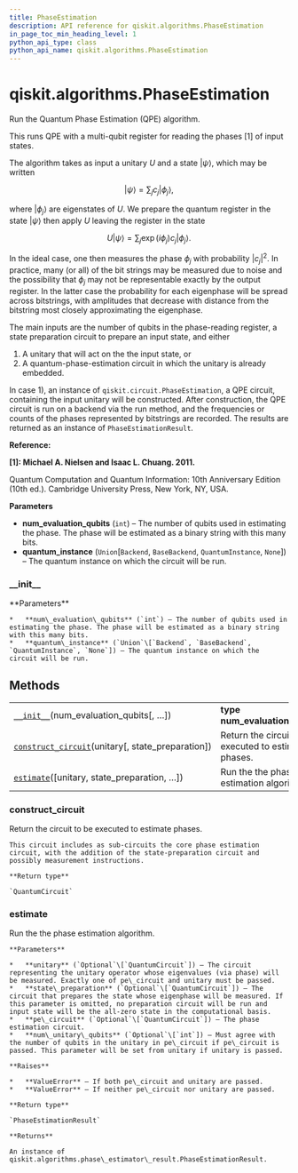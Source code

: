 ```yaml
---
title: PhaseEstimation
description: API reference for qiskit.algorithms.PhaseEstimation
in_page_toc_min_heading_level: 1
python_api_type: class
python_api_name: qiskit.algorithms.PhaseEstimation
---
```


# qiskit.algorithms.PhaseEstimation

<Class id="qiskit.algorithms.PhaseEstimation" github="https://github.com/qiskit/qiskit/tree/stable/0.17/qiskit/algorithms/phase_estimators/phase_estimation.py" signature="PhaseEstimation(num_evaluation_qubits, quantum_instance=None)">
  Run the Quantum Phase Estimation (QPE) algorithm.

  This runs QPE with a multi-qubit register for reading the phases \[1] of input states.

  The algorithm takes as input a unitary $U$ and a state $|\psi\rangle$, which may be written

  $$
  |\psi\rangle = \sum_j c_j |\phi_j\rangle,
  $$

  where $|\phi_j\rangle$ are eigenstates of $U$. We prepare the quantum register in the state $|\psi\rangle$ then apply $U$ leaving the register in the state

  $$
  U|\psi\rangle = \sum_j \exp(i \phi_j) c_j |\phi_j\rangle.
  $$

  In the ideal case, one then measures the phase $\phi_j$ with probability $|c_j|^2$. In practice, many (or all) of the bit strings may be measured due to noise and the possibility that $\phi_j$ may not be representable exactly by the output register. In the latter case the probability for each eigenphase will be spread across bitstrings, with amplitudes that decrease with distance from the bitstring most closely approximating the eigenphase.

  The main inputs are the number of qubits in the phase-reading register, a state preparation circuit to prepare an input state, and either

  1.  A unitary that will act on the the input state, or
  2.  A quantum-phase-estimation circuit in which the unitary is already embedded.

  In case 1), an instance of `qiskit.circuit.PhaseEstimation`, a QPE circuit, containing the input unitary will be constructed. After construction, the QPE circuit is run on a backend via the run method, and the frequencies or counts of the phases represented by bitstrings are recorded. The results are returned as an instance of `PhaseEstimationResult`.

  **Reference:**

  **\[1]: Michael A. Nielsen and Isaac L. Chuang. 2011.**

  Quantum Computation and Quantum Information: 10th Anniversary Edition (10th ed.). Cambridge University Press, New York, NY, USA.

  **Parameters**

  *   **num\_evaluation\_qubits** (`int`) – The number of qubits used in estimating the phase. The phase will be estimated as a binary string with this many bits.
  *   **quantum\_instance** (`Union`\[`Backend`, `BaseBackend`, `QuantumInstance`, `None`]) – The quantum instance on which the circuit will be run.

  ### \_\_init\_\_

  <Function id="qiskit.algorithms.PhaseEstimation.__init__" name="__init__" signature="__init__(num_evaluation_qubits, quantum_instance=None)">
    **Parameters**

    *   **num\_evaluation\_qubits** (`int`) – The number of qubits used in estimating the phase. The phase will be estimated as a binary string with this many bits.
    *   **quantum\_instance** (`Union`\[`Backend`, `BaseBackend`, `QuantumInstance`, `None`]) – The quantum instance on which the circuit will be run.
  </Function>

  ## Methods

  |                                                                                                                                                                   |                                                       |
  | ----------------------------------------------------------------------------------------------------------------------------------------------------------------- | ----------------------------------------------------- |
  | [`__init__`](#qiskit.algorithms.PhaseEstimation.__init__ "qiskit.algorithms.PhaseEstimation.__init__")(num\_evaluation\_qubits\[, …])                             | **type num\_evaluation\_qubits**`int`                 |
  | [`construct_circuit`](#qiskit.algorithms.PhaseEstimation.construct_circuit "qiskit.algorithms.PhaseEstimation.construct_circuit")(unitary\[, state\_preparation]) | Return the circuit to be executed to estimate phases. |
  | [`estimate`](#qiskit.algorithms.PhaseEstimation.estimate "qiskit.algorithms.PhaseEstimation.estimate")(\[unitary, state\_preparation, …])                         | Run the the phase estimation algorithm.               |

  ### construct\_circuit

  <Function id="qiskit.algorithms.PhaseEstimation.construct_circuit" name="construct_circuit" signature="construct_circuit(unitary, state_preparation=None)">
    Return the circuit to be executed to estimate phases.

    This circuit includes as sub-circuits the core phase estimation circuit, with the addition of the state-preparation circuit and possibly measurement instructions.

    **Return type**

    `QuantumCircuit`
  </Function>

  ### estimate

  <Function id="qiskit.algorithms.PhaseEstimation.estimate" name="estimate" signature="estimate(unitary=None, state_preparation=None, pe_circuit=None, num_unitary_qubits=None)">
    Run the the phase estimation algorithm.

    **Parameters**

    *   **unitary** (`Optional`\[`QuantumCircuit`]) – The circuit representing the unitary operator whose eigenvalues (via phase) will be measured. Exactly one of pe\_circuit and unitary must be passed.
    *   **state\_preparation** (`Optional`\[`QuantumCircuit`]) – The circuit that prepares the state whose eigenphase will be measured. If this parameter is omitted, no preparation circuit will be run and input state will be the all-zero state in the computational basis.
    *   **pe\_circuit** (`Optional`\[`QuantumCircuit`]) – The phase estimation circuit.
    *   **num\_unitary\_qubits** (`Optional`\[`int`]) – Must agree with the number of qubits in the unitary in pe\_circuit if pe\_circuit is passed. This parameter will be set from unitary if unitary is passed.

    **Raises**

    *   **ValueError** – If both pe\_circuit and unitary are passed.
    *   **ValueError** – If neither pe\_circuit nor unitary are passed.

    **Return type**

    `PhaseEstimationResult`

    **Returns**

    An instance of qiskit.algorithms.phase\_estimator\_result.PhaseEstimationResult.
  </Function>
</Class>

